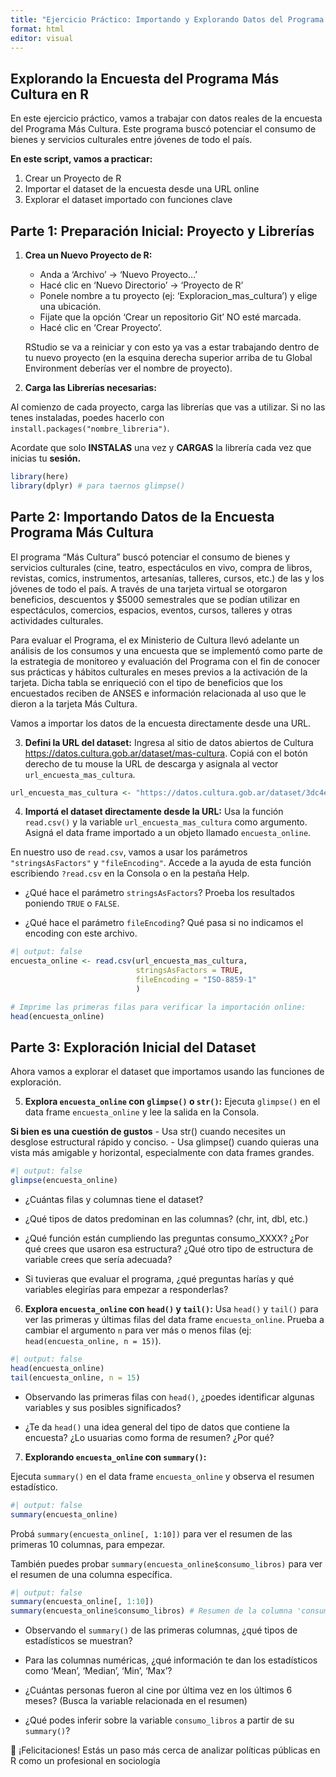 ```yaml
---
title: "Ejercicio Práctico: Importando y Explorando Datos del Programa Más Cultura"
format: html
editor: visual
---
```


## Explorando la Encuesta del Programa Más Cultura en R

En este ejercicio práctico, vamos a trabajar con datos reales de la encuesta del Programa Más Cultura. Este programa buscó potenciar el consumo de bienes y servicios culturales entre jóvenes de todo el país.

**En este script, vamos a practicar:**

1.  Crear un Proyecto de R
2.  Importar el dataset de la encuesta desde una URL online
3.  Explorar el dataset importado con funciones clave

## Parte 1: Preparación Inicial: Proyecto y Librerías

1.  **Crea un Nuevo Proyecto de R:**

    -   Anda a 'Archivo' -\> 'Nuevo Proyecto...'
    -   Hacé clic en 'Nuevo Directorio' -\> 'Proyecto de R'
    -   Ponele nombre a tu proyecto (ej: 'Exploracion_mas_cultura') y elige una ubicación.
    -   Fijate que la opción 'Crear un repositorio Git' NO esté marcada.
    -   Hacé clic en 'Crear Proyecto'.

    RStudio se va a reiniciar y con esto ya vas a estar trabajando dentro de tu nuevo proyecto (en la esquina derecha superior arriba de tu Global Environment deberías ver el nombre de proyecto).

2.  **Carga las Librerías necesarias:**

Al comienzo de cada proyecto, carga las librerías que vas a utilizar. Si no las tenes instaladas, poedes hacerlo con `install.packages("nombre_libreria")`.

::: callout-important
Acordate que solo **INSTALAS** una vez y **CARGAS** la librería cada vez que inicias tu **sesión.**
:::

```r
library(here)
library(dplyr) # para taernos glimpse()
```

## Parte 2: Importando Datos de la Encuesta Programa Más Cultura

El programa "Más Cultura" buscó potenciar el consumo de bienes y servicios culturales (cine, teatro, espectáculos en vivo, compra de libros, revistas, comics, instrumentos, artesanías, talleres, cursos, etc.) de las y los jóvenes de todo el país. A través de una tarjeta virtual se otorgaron beneficios, descuentos y \$5000 semestrales que se podían utilizar en espectáculos, comercios, espacios, eventos, cursos, talleres y otras actividades culturales.

Para evaluar el Programa, el ex Ministerio de Cultura llevó adelante un análisis de los consumos y una encuesta que se implementó como parte de la estrategia de monitoreo y evaluación del Programa con el fin de conocer sus prácticas y hábitos culturales en meses previos a la activación de la tarjeta. Dicha tabla se enriqueció con el tipo de beneficios que los encuestados reciben de ANSES e información relacionada al uso que le dieron a la tarjeta Más Cultura.

Vamos a importar los datos de la encuesta directamente desde una URL.

3.  **Defini la URL del dataset:** Ingresa al sitio de datos abiertos de Cultura <https://datos.cultura.gob.ar/dataset/mas-cultura>. Copiá con el botón derecho de tu mouse la URL de descarga y asignala al vector `url_encuesta_mas_cultura`.

```r
url_encuesta_mas_cultura <- "https://datos.cultura.gob.ar/dataset/3dc4ec3b-b563-4c29-9fc9-6da64d6117bd/resource/d0d752aa-5a38-4a5c-9617-f555383935f3/download/mas_cultura_205787.csv"

```

4.  **Importá el dataset directamente desde la URL:** Usa la función `read.csv()` y la variable `url_encuesta_mas_cultura` como argumento. Asigná el data frame importado a un objeto llamado `encuesta_online`.

En nuestro uso de `read.csv`, vamos a usar los parámetros `"stringsAsFactors"` y `"fileEncoding"`. Accede a la ayuda de esta función escribiendo `?read.csv` en la Consola o en la pestaña Help.

-   ¿Qué hace el parámetro `stringsAsFactors`? Proeba los resultados poniendo `TRUE` o `FALSE`.

-   ¿Qué hace el parámetro `fileEncoding`? Qué pasa si no indicamos el encoding con este archivo.

```r
#| output: false
encuesta_online <- read.csv(url_encuesta_mas_cultura,
                            stringsAsFactors = TRUE,
                            fileEncoding = "ISO-8859-1"
                            ) 

# Imprime las primeras filas para verificar la importación online:
head(encuesta_online)
```

## Parte 3: Exploración Inicial del Dataset

Ahora vamos a explorar el dataset que importamos usando las funciones de exploración.

5.  **Explora `encuesta_online` con `glimpse()` o `str()`:** Ejecuta `glimpse()` en el data frame `encuesta_online` y lee la salida en la Consola.

::: callout-idea
**Si bien es una cuestión de gustos** - Usa str() cuando necesites un desglose estructural rápido y conciso. - Usa glimpse() cuando quieras una vista más amigable y horizontal, especialmente con data frames grandes.
:::

```r
#| output: false
glimpse(encuesta_online)
```

-   ¿Cuántas filas y columnas tiene el dataset?

-   ¿Qué tipos de datos predominan en las columnas? (chr, int, dbl, etc.)

-   ¿Qué función están cumpliendo las preguntas consumo_XXXX? ¿Por qué crees que usaron esa estructura? ¿Qué otro tipo de estructura de variable crees que sería adecuada?

-   Si tuvieras que evaluar el programa, ¿qué preguntas harías y qué variables elegirías para empezar a responderlas?

6.  **Explora `encuesta_online` con `head()` y `tail()`:** Usa `head()` y `tail()` para ver las primeras y últimas filas del data frame `encuesta_online`. Prueba a cambiar el argumento `n` para ver más o menos filas (ej: `head(encuesta_online, n = 15)`).

```r
#| output: false
head(encuesta_online)
tail(encuesta_online, n = 15)
```


-   Observando las primeras filas con `head()`, ¿poedes identificar algunas variables y sus posibles significados?

-   ¿Te da `head()` una idea general del tipo de datos que contiene la encuesta? ¿Lo usuarias como forma de resumen? ¿Por qué?

7.  **Explorando `encuesta_online` con `summary()`:**

Ejecuta `summary()` en el data frame `encuesta_online` y observa el resumen estadístico.


```r
#| output: false
summary(encuesta_online)
```

Probá `summary(encuesta_online[, 1:10])` para ver el resumen de las primeras 10 columnas, para empezar.

También puedes probar `summary(encuesta_online$consumo_libros)` para ver el resumen de una columna específica.

```r
#| output: false
summary(encuesta_online[, 1:10]) 
summary(encuesta_online$consumo_libros) # Resumen de la columna 'consumo_libros' (ejemplo)
```

-   Observando el `summary()` de las primeras columnas, ¿qué tipos de estadísticos se muestran?

-   Para las columnas numéricas, ¿qué información te dan los estadísticos como 'Mean', 'Median', 'Min', 'Max'?

-   ¿Cuántas personas fueron al cine por última vez en los últimos 6 meses? (Busca la variable relacionada en el resumen)

-   ¿Qué podes inferir sobre la variable `consumo_libros` a partir de su `summary()`?

🚀 ¡Felicitaciones! Estás un paso más cerca de analizar políticas públicas en R como un profesional en sociología
